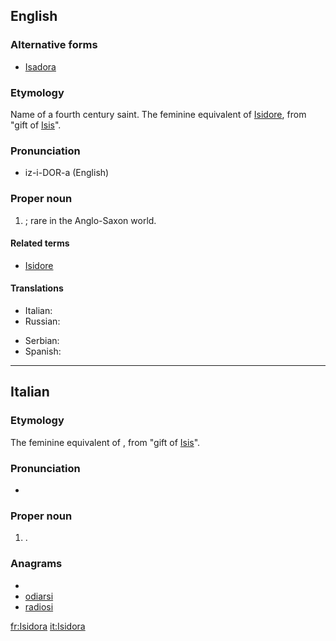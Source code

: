 ==English==

===Alternative forms===
* [[Isadora]]

===Etymology===
Name of a fourth century saint. The feminine equivalent of [[Isidore]], from {{etyl|grc}} "gift of [[Isis]]".

===Pronunciation===
* iz-i-DOR-a (English)

===Proper noun===
{{en-proper noun}}

# {{given name|female|from=Ancient Greek}}; rare in the Anglo-Saxon world.

====Related terms====
* [[Isidore]]

====Translations====
{{trans-top|female given name}}
* Italian: {{t+|it|Isidora}}
* Russian: {{t|ru|Исидора}}
{{trans-mid}}
* Serbian: {{t|sr|Исидора|sc=Cyrl}}
* Spanish: {{t-|es|Isidora}}
{{trans-bottom}}

<!--
Pronounced:  ee-zee-DO-rah (Italian), ee-see-DHO-rah (Spanish)   [key]
-->

----

==Italian==

===Etymology===
The feminine equivalent of {{term|Isidoro|lang=it}}, from {{etyl|grc|it}} "gift of [[Isis]]".

===Pronunciation===
* {{hyphenation|I|si|do|ra}}

===Proper noun===
{{infl|it|proper noun|g=f}}

# {{given name|female|lang=it}}.

===Anagrams===
* {{alphagram|adiiors}}
* [[odiarsi#Italian|odiarsi]]
* [[radiosi#Italian|radiosi]]

[[fr:Isidora]]
[[it:Isidora]]
